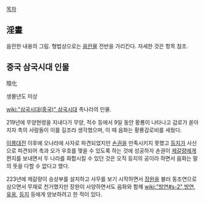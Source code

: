 [[목차]]

== 淫畫 ==
음란한 내용의 그림. 형법상으로는 [[음란물]] 전반을 가리킨다. 자세한 것은 항목 참조.

== 중국 삼국시대 인물 ==
陰化

생몰년도 미상

[[wiki:"삼국시대(중국)" 삼국시대]] 촉나라의 인물.

219년에 무양현령을 지내다가 무양, 적수 등에서 9일 동안 황룡이 나타나고 감로가 쏟아지자 촉의 사람들이 이를 길조라 생각했으며, 이 때 음화는 황룡감로비를 세웠다.

[[이릉대전]] 이후에 오나라에 사자로 파견되었지만 [[손권]]을 만족시키지 못했고 [[등지]]가 사신으로 파견되어 촉과 오가 우호를 맺을 수 있도록 하는 것에 성공하자 손권이 [[제갈량]]에게 편지를 보내면서 두 나라를 화합시킬 수 있던 것은 오직 등지의 공이라 하면서 음화는 말의 뜻을 다할 수 없다고 했다.

223년에 제갈량이 승상부를 설치하고 사무를 보기 시작하면서 [[장완]]을 불러 동조연으로 삼으면서 무재로 천거했지만 장완이 사양하면서도 음화와 함께 [[wiki:"방연#s-2" 방연]], [[유옹]], [[등지]] 등에게 양보하려고 한 적이 있다.
